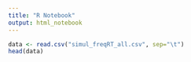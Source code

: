 ```yaml
---
title: "R Notebook"
output: html_notebook
---
```




```r
data <- read.csv("simul_freqRT_all.csv", sep="\t")
head(data)

```

